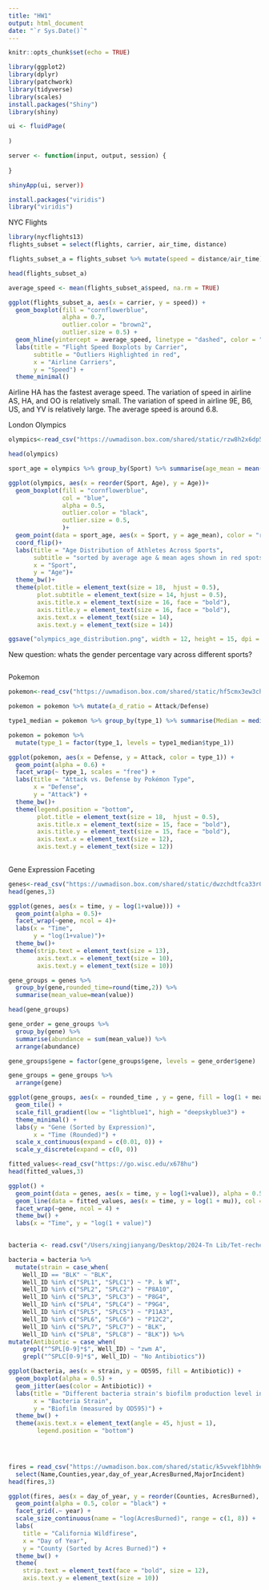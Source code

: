 ```yaml
---
title: "HW1"
output: html_document
date: "`r Sys.Date()`"
---
```


```r
knitr::opts_chunk$set(echo = TRUE)

library(ggplot2)
library(dplyr)
library(patchwork)
library(tidyverse)
library(scales)
install.packages("Shiny")
library(shiny)

ui <- fluidPage(
  
)

server <- function(input, output, session) {
  
}

shinyApp(ui, server))

install.packages("viridis") 
library("viridis")
```

NYC Flights

```r
library(nycflights13)
flights_subset = select(flights, carrier, air_time, distance)

flights_subset_a = flights_subset %>% mutate(speed = distance/air_time)

head(flights_subset_a)

average_speed <- mean(flights_subset_a$speed, na.rm = TRUE)

ggplot(flights_subset_a, aes(x = carrier, y = speed)) +
  geom_boxplot(fill = "cornflowerblue", 
               alpha = 0.7, 
               outlier.color = "brown2", 
               outlier.size = 0.5) +
  geom_hline(yintercept = average_speed, linetype = "dashed", color = "red", size = 0.3) +
  labs(title = "Flight Speed Boxplots by Carrier",
       subtitle = "Outliers Highlighted in red", 
       x = "Airline Carriers",
       y = "Speed") +
  theme_minimal()
```
Airline HA has the fastest average speed. The variation of speed in airline AS, HA, and OO is relatively small. The variation of speed in airline 9E, B6, US, and YV is relatively large. The average speed is around 6.8. 

London Olympics
```r
olympics<-read_csv("https://uwmadison.box.com/shared/static/rzw8h2x6dp5693gdbpgxaf2koqijo12l.csv")

head(olympics)

sport_age = olympics %>% group_by(Sport) %>% summarise(age_mean = mean(Age))

ggplot(olympics, aes(x = reorder(Sport, Age), y = Age))+
  geom_boxplot(fill = "cornflowerblue",
               col = "blue", 
               alpha = 0.5, 
               outlier.color = "black", 
               outlier.size = 0.5, 
               )+
  geom_point(data = sport_age, aes(x = Sport, y = age_mean), color = "red", size = 1.5, alpha = 0.35) +
  coord_flip()+
  labs(title = "Age Distribution of Athletes Across Sports",
       subtitle = "sorted by average age & mean ages shown in red spots", 
       x = "Sport",
       y = "Age")+
  theme_bw()+
  theme(plot.title = element_text(size = 18,  hjust = 0.5), 
        plot.subtitle = element_text(size = 14, hjust = 0.5),  
        axis.title.x = element_text(size = 16, face = "bold"),  
        axis.title.y = element_text(size = 16, face = "bold"),  
        axis.text.x = element_text(size = 14),  
        axis.text.y = element_text(size = 14))

ggsave("olympics_age_distribution.png", width = 12, height = 15, dpi = 300)

```

New question: whats the gender percentage vary across different sports?

```r

  
```
Pokemon

```r
pokemon<-read_csv("https://uwmadison.box.com/shared/static/hf5cmx3ew3ch0v6t0c2x56838er1lt2c.csv")

pokemon = pokemon %>% mutate(a_d_ratio = Attack/Defense)

type1_median = pokemon %>% group_by(type_1) %>% summarise(Median = median(a_d_ratio)) %>% arrange(desc(Median))

pokemon = pokemon %>%
  mutate(type_1 = factor(type_1, levels = type1_median$type_1))

ggplot(pokemon, aes(x = Defense, y = Attack, color = type_1)) +
  geom_point(alpha = 0.6) +
  facet_wrap(~ type_1, scales = "free") +
  labs(title = "Attack vs. Defense by Pokémon Type",
       x = "Defense",
       y = "Attack") +
  theme_bw()+
  theme(legend.position = "bottom", 
        plot.title = element_text(size = 18,  hjust = 0.5), 
        axis.title.x = element_text(size = 15, face = "bold"),  
        axis.title.y = element_text(size = 15, face = "bold"),  
        axis.text.x = element_text(size = 12),  
        axis.text.y = element_text(size = 12))
  
```


Gene Expression Faceting

```r
genes<-read_csv("https://uwmadison.box.com/shared/static/dwzchdtfca33r0f6i055k2d0939onnlv.csv")
head(genes,3)

ggplot(genes, aes(x = time, y = log(1+value))) +
  geom_point(alpha = 0.5)+
  facet_wrap(~gene, ncol = 4)+
  labs(x = "Time", 
       y = "log(1+value)")+
  theme_bw()+
  theme(strip.text = element_text(size = 13), 
        axis.text.x = element_text(size = 10), 
        axis.text.y = element_text(size = 10))


```
```r
gene_groups = genes %>% 
  group_by(gene,rounded_time=round(time,2)) %>% 
  summarise(mean_value=mean(value))

head(gene_groups)

gene_order = gene_groups %>% 
  group_by(gene) %>% 
  summarise(abundance = sum(mean_value)) %>% 
  arrange(abundance)

gene_groups$gene = factor(gene_groups$gene, levels = gene_order$gene)

gene_groups = gene_groups %>%
  arrange(gene)

ggplot(gene_groups, aes(x = rounded_time , y = gene, fill = log(1 + mean_value))) +
  geom_tile() + 
  scale_fill_gradient(low = "lightblue1", high = "deepskyblue3") +
  theme_minimal() + 
  labs(y = "Gene (Sorted by Expression)", 
       x = "Time (Rounded)") +
  scale_x_continuous(expand = c(0.01, 0)) +  
  scale_y_discrete(expand = c(0, 0))  


```


```r
fitted_values<-read_csv("https://go.wisc.edu/x678hu")
head(fitted_values,3)

ggplot() +
  geom_point(data = genes, aes(x = time, y = log(1+value)), alpha = 0.5) +
  geom_line(data = fitted_values, aes(x = time, y = log(1 + mu)), col = "red", size = 1) +
  facet_wrap(~gene, ncol = 4) +
  theme_bw() +
  labs(x = "Time", y = "log(1 + value)")
  
```

```r
bacteria <- read.csv("/Users/xingjianyang/Desktop/2024-Tn Lib/Tet-recheck/Zwm_check_1&2&3_combined.csv")

bacteria = bacteria %>%
  mutate(strain = case_when(
    Well_ID == "BLK" ~ "BLK",
    Well_ID %in% c("SPL1", "SPLC1") ~ "P. k WT",
    Well_ID %in% c("SPL2", "SPLC2") ~ "P8A10",
    Well_ID %in% c("SPL3", "SPLC3") ~ "P8G4",
    Well_ID %in% c("SPL4", "SPLC4") ~ "P9G4",
    Well_ID %in% c("SPL5", "SPLC5") ~ "P11A3",
    Well_ID %in% c("SPL6", "SPLC6") ~ "P12C2", 
    Well_ID %in% c("SPL7", "SPLC7") ~ "BLK", 
    Well_ID %in% c("SPL8", "SPLC8") ~ "BLK")) %>% 
mutate(Antibiotic = case_when(
    grepl("^SPL[0-9]*$", Well_ID) ~ "zwm A",
    grepl("^SPLC[0-9]*$", Well_ID) ~ "No Antibiotics"))

ggplot(bacteria, aes(x = strain, y = OD595, fill = Antibiotic)) +
  geom_boxplot(alpha = 0.5) +
  geom_jitter(aes(color = Antibiotic)) +
  labs(title = "Different bacteria strain's biofilm production level in response to antibiotics",
       x = "Bacteria Strain", 
       y = "Biofilm (measured by OD595)") +
  theme_bw() +
  theme(axis.text.x = element_text(angle = 45, hjust = 1), 
        legend.position = "bottom")  
  




```

```r
fires = read_csv("https://uwmadison.box.com/shared/static/k5vvekf1bhh9e16qb9s66owygc70t7dm.csv") %>% 
  select(Name,Counties,year,day_of_year,AcresBurned,MajorIncident)
head(fires,3)

ggplot(fires, aes(x = day_of_year, y = reorder(Counties, AcresBurned), size = log(AcresBurned))) +
  geom_point(alpha = 0.5, color = "black") + 
  facet_grid(.~ year) +  
  scale_size_continuous(name = "log(AcresBurned)", range = c(1, 8)) + 
  labs(
    title = "California Wildfirese",
    x = "Day of Year",
    y = "County (Sorted by Acres Burned)") +
  theme_bw() +
  theme(
    strip.text = element_text(face = "bold", size = 12), 
    axis.text.y = element_text(size = 10))
```

